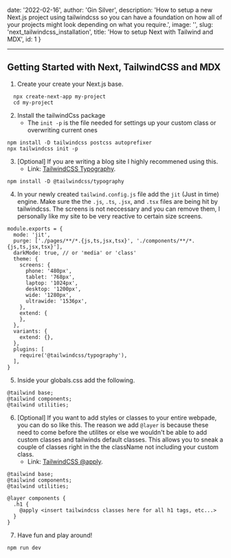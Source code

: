   date: '2022-02-16',
  author: 'Gin Silver',
  description: 'How to setup a new Next.js project using tailwindcss so you can have a foundation on how all of your projects might look depending on what you require.',
  image: '',
  slug: 'next_tailwindcss_installation',
  title: 'How to setup Next with Tailwind and MDX',
  id: 1
}

---

## Getting Started with Next, TailwindCSS and MDX

1. Create your create your Next.js base.

  ```
    npx create-next-app my-project
    cd my-project
  ```

2. Install the tailwindCss package
    - The `init -p` is the file needed for settings up your custom class or overwriting current ones

  ```
  npm install -D tailwindcss postcss autoprefixer
  npx tailwindcss init -p
  ```
3. [Optional] If you are writing a blog site I highly recommened using this. 
    - Link: [TailwindCSS Typography](https://tailwindcss.com/docs/typography-plugin).

  ```
  npm install -D @tailwindcss/typography
  ```

4. In your newly created `tailwind.config.js` file add the `jit` (Just in time) engine. Make sure the
the `.js`, `.ts`, `.jsx`, and `.tsx` files are being hit by tailwindcss. The screens is not neccessary
and you can remove them, I personally like my site to be very reactive to certain size screens.

  ```
  module.exports = {
    mode: 'jit',
    purge: ['./pages/**/*.{js,ts,jsx,tsx}', './components/**/*.{js,ts,jsx,tsx}'],
    darkMode: true, // or 'media' or 'class'
    theme: {
      screens: {
        phone: '480px',
        tablet: '768px',
        laptop: '1024px',
        desktop: '1200px',
        wide: '1280px',
        ultrawide: '1536px',
      },
      extend: {
      },
    },
    variants: {
      extend: {},
    },
    plugins: [
      require('@tailwindcss/typography'),
    ],
  }
  ```

5. Inside your globals.css add the following. 

  ```
  @tailwind base;
  @tailwind components;
  @tailwind utilities;
  ```

6. [Optional] If you want to add styles or classes to your entire webpade, you can do so like this.
The reason we add `@layer` is because these need to come before the utilites or else we wouldn't be able to 
add custom classes and tailwinds default classes. This allows you to sneak a couple of classes right in the the
className not including your custom class.
    - Link: [TailwindCSS @apply](https://www.youtube.com/watch?v=TrftauE2Vyk).

  ```
  @tailwind base;
  @tailwind components;
  @tailwind utilities;

  @layer components {
    .h1 {
      @apply <insert tailwindcss classes here for all h1 tags, etc...>
    }
  }
  ```

7. Have fun and play around!

  ```
  npm run dev
  ```
